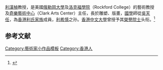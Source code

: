 [[利漢楨|利漢楨]]教授，是美國[[俄勒岡大學|俄勒岡大學]]及[[洛克福學院|洛克福學院]]（Rockford College）的藝術教授及[[奇樂藝術中心|奇樂藝術中心]]（Clark Arts Center）主任，長於雕塑、版畫，[[國學|國學]]師從[[吳天任|吳天任]]，為[[香港利氏家族|香港利氏家族]]成員，[[利希慎|利希慎]]之孙。[[香港中文大學|香港中文大學]]曾授予其[[榮譽院士|榮譽院士]]头衔。<ref>{{cite web |author1=梁元生教授 |title=榮譽院士利漢楨教授讚辭 |url=https://www.cpr.cuhk.edu.hk/honfellow/Citation/chi/11_leehonching.pdf |accessdate=2020-08-03}}</ref>


==参考文献==
{{reflist}}

[[Category:藝術家小作品模板|Category:藝術家小作品模板]]
[[Category:香港人|Category:香港人]]
